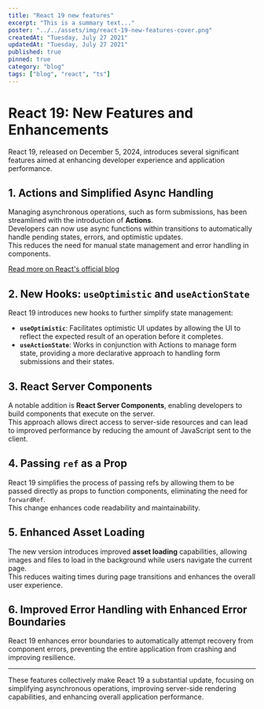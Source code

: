 ```yaml
---
title: "React 19 new features"
excerpt: "This is a summary text..."
poster: "../../assets/img/react-19-new-features-cover.png"
createdAt: "Tuesday, July 27 2021"
updatedAt: "Tuesday, July 27 2021"
published: true
pinned: true
category: "blog"
tags: ["blog", "react", "ts"]
---
```



# React 19: New Features and Enhancements  

React 19, released on December 5, 2024, introduces several significant features aimed at enhancing developer experience and application performance.  

## 1. Actions and Simplified Async Handling  

Managing asynchronous operations, such as form submissions, has been streamlined with the introduction of **Actions**.  
Developers can now use async functions within transitions to automatically handle pending states, errors, and optimistic updates.  
This reduces the need for manual state management and error handling in components.  

[Read more on React's official blog](https://react.dev/blog/2024/12/05/react-19)  

## 2. New Hooks: `useOptimistic` and `useActionState`  

React 19 introduces new hooks to further simplify state management:  

- **`useOptimistic`**: Facilitates optimistic UI updates by allowing the UI to reflect the expected result of an operation before it completes.  
- **`useActionState`**: Works in conjunction with Actions to manage form state, providing a more declarative approach to handling form submissions and their states.  

## 3. React Server Components  

A notable addition is **React Server Components**, enabling developers to build components that execute on the server.  
This approach allows direct access to server-side resources and can lead to improved performance by reducing the amount of JavaScript sent to the client.  

## 4. Passing `ref` as a Prop  

React 19 simplifies the process of passing refs by allowing them to be passed directly as props to function components, eliminating the need for `forwardRef`.  
This change enhances code readability and maintainability.  

## 5. Enhanced Asset Loading  

The new version introduces improved **asset loading** capabilities, allowing images and files to load in the background while users navigate the current page.  
This reduces waiting times during page transitions and enhances the overall user experience.  

## 6. Improved Error Handling with Enhanced Error Boundaries  

React 19 enhances error boundaries to automatically attempt recovery from component errors, preventing the entire application from crashing and improving resilience.  

---

These features collectively make React 19 a substantial update, focusing on simplifying asynchronous operations, improving server-side rendering capabilities, and enhancing overall application performance.


